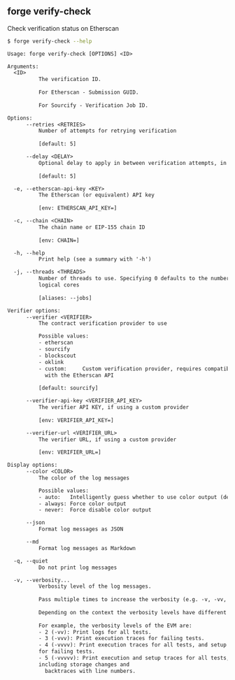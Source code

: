 ## forge verify-check

Check verification status on Etherscan

```bash
$ forge verify-check --help
```

```txt
Usage: forge verify-check [OPTIONS] <ID>

Arguments:
  <ID>
          The verification ID.
          
          For Etherscan - Submission GUID.
          
          For Sourcify - Verification Job ID.

Options:
      --retries <RETRIES>
          Number of attempts for retrying verification
          
          [default: 5]

      --delay <DELAY>
          Optional delay to apply in between verification attempts, in seconds
          
          [default: 5]

  -e, --etherscan-api-key <KEY>
          The Etherscan (or equivalent) API key
          
          [env: ETHERSCAN_API_KEY=]

  -c, --chain <CHAIN>
          The chain name or EIP-155 chain ID
          
          [env: CHAIN=]

  -h, --help
          Print help (see a summary with '-h')

  -j, --threads <THREADS>
          Number of threads to use. Specifying 0 defaults to the number of
          logical cores
          
          [aliases: --jobs]

Verifier options:
      --verifier <VERIFIER>
          The contract verification provider to use

          Possible values:
          - etherscan
          - sourcify
          - blockscout
          - oklink
          - custom:     Custom verification provider, requires compatibility
            with the Etherscan API
          
          [default: sourcify]

      --verifier-api-key <VERIFIER_API_KEY>
          The verifier API KEY, if using a custom provider
          
          [env: VERIFIER_API_KEY=]

      --verifier-url <VERIFIER_URL>
          The verifier URL, if using a custom provider
          
          [env: VERIFIER_URL=]

Display options:
      --color <COLOR>
          The color of the log messages

          Possible values:
          - auto:   Intelligently guess whether to use color output (default)
          - always: Force color output
          - never:  Force disable color output

      --json
          Format log messages as JSON

      --md
          Format log messages as Markdown

  -q, --quiet
          Do not print log messages

  -v, --verbosity...
          Verbosity level of the log messages.
          
          Pass multiple times to increase the verbosity (e.g. -v, -vv, -vvv).
          
          Depending on the context the verbosity levels have different meanings.
          
          For example, the verbosity levels of the EVM are:
          - 2 (-vv): Print logs for all tests.
          - 3 (-vvv): Print execution traces for failing tests.
          - 4 (-vvvv): Print execution traces for all tests, and setup traces
          for failing tests.
          - 5 (-vvvvv): Print execution and setup traces for all tests,
          including storage changes and
            backtraces with line numbers.
```
